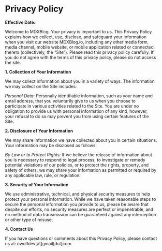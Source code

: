 
# Privacy Policy

**Effective Date:** <CurrentDate />

Welcome to MDXBlog. Your privacy is important to us. This Privacy Policy explains how we collect, use, disclose, and safeguard your information when you visit our website MDXBlog.io, including any other media form, media channel, mobile website, or mobile application related or connected thereto (collectively, the “Site”). Please read this privacy policy carefully. If you do not agree with the terms of this privacy policy, please do not access the site.

**1. Collection of Your Information**

We may collect information about you in a variety of ways. The information we may collect on the Site includes:

_Personal Data:_ Personally identifiable information, such as your name and email address, that you voluntarily give to us when you choose to participate in various activities related to the Site. You are under no obligation to provide us with personal information of any kind, however, your refusal to do so may prevent you from using certain features of the Site.

**2. Disclosure of Your Information**

We may share information we have collected about you in certain situations. Your information may be disclosed as follows:

_By Law or to Protect Rights:_ If we believe the release of information about you is necessary to respond to legal process, to investigate or remedy potential violations of our policies, or to protect the rights, property, and safety of others, we may share your information as permitted or required by any applicable law, rule, or regulation.

**3. Security of Your Information**

We use administrative, technical, and physical security measures to help protect your personal information. While we have taken reasonable steps to secure the personal information you provide to us, please be aware that despite our efforts, no security measures are perfect or impenetrable, and no method of data transmission can be guaranteed against any interception or other type of misuse.

**4. Contact Us**

If you have questions or comments about this Privacy Policy, please contact us at: owolfdev[at]gmail[dot]com.
